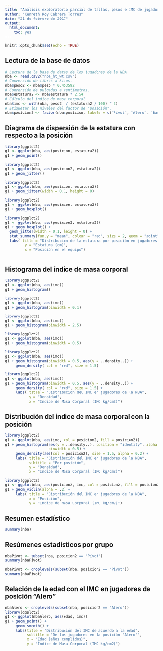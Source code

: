 ```yaml
---
title: "Análisis exploratorio parcial de tallas, pesos e IMC de jugadores de baloncesto de la NBA"
author: "Kenneth Roy Cabrera Torres"
date: "21 de febrero de 2017"
output: 
  html_document: 
    toc: yes
---
```


```r
knitr::opts_chunk$set(echo = TRUE)
```

## Lectura de la base de datos

```r
# Lectura de la base de datos de los jugadores de la NBA
nba <- read.csv2("nba_ht_wt.csv")
# Conversión de libras a kilos.
nba$peso2 <- nba$peso * 0.453592
# Conversión de pulgadas a centímetros.
nba$estatura2 <- nba$estatura * 2.54
# Cálculo del índice de masa corporal
nba$imc <- with(nba, peso2  / (estatura2 / 100) ^ 2)
# Etiquetar los niveles del factor de "posición".
nba$posicion2 <- factor(nba$posicion, labels = c("Pívot", "Alero", "Base"))
```

## Diagrama de dispersión de la estatura con respecto a la posición

```r
library(ggplot2)
g1 <- ggplot(nba, aes(posicion, estatura2))
g1 + geom_point()
```

```r
library(ggplot2)
g1 <- ggplot(nba, aes(posicion2, estatura2))
g1 + geom_jitter()
```

```r
library(ggplot2)
g1 <- ggplot(nba, aes(posicion, estatura2))
g1 + geom_jitter(width = 0.1, height = 0)
```
```r
library(ggplot2)
g1 <- ggplot(nba, aes(posicion, estatura2))
g1 + geom_boxplot()

```

```r
library(ggplot2)
g1 <- ggplot(nba, aes(posicion2, estatura2))
g1 + geom_boxplot() + 
  geom_jitter(width = 0.1, height = 0) +
  stat_summary(fun.y = "mean", colour = "red", size = 2, geom = "point") +
  labs( title = "Distribución de la estatura por posición en jugadores de la NBA",
         y = "Estatura (cm)",
         x = "Posición en el equipo")
  
```

## Histograma del índice de masa corporal

```r
library(ggplot2)
g1 <- ggplot(nba, aes(imc))
g1 + geom_histogram()
```
```r
library(ggplot2)
g1 <- ggplot(nba, aes(imc))
g1 + geom_histogram(binwidth = 0.1)
```

```r
library(ggplot2)
g1 <- ggplot(nba, aes(imc))
g1 + geom_histogram(binwidth = 2.5)
```

```r
library(ggplot2)
g1 <- ggplot(nba, aes(imc))
g1 + geom_histogram(binwidth = 0.5)
```

```r
library(ggplot2)
g1 <- ggplot(nba, aes(imc))
g1 + geom_histogram(binwidth = 0.5, aes(y = ..density..)) + 
     geom_density( col = "red", size = 1.5)
```
```r
library(ggplot2)
g1 <- ggplot(nba, aes(imc))
g1 + geom_histogram(binwidth = 0.5, aes(y = ..density..)) + 
     geom_density( col = "red", size = 1.5) +
     labs( title = "Distribución del IMC en jugadores de la NBA",
           y = "Densidad",
           x = "Índice de Masa Corporal (IMC kg/cm2)")
```

## Distribución del índice de masa corporal con la posición

```r
library(ggplot2)
g1 <- ggplot(nba, aes(imc, col = posicion2, fill = posicion2))
g1 + geom_histogram(aes(y = ..density..), position = "identity", alpha = 0.1,
                    binwidth = 0.5) +
     geom_density(aes(col = posicion2), size = 1.5, alpha = 0.2) +
     labs( title = "Distribución del IMC en jugadores de la NBA",
           subtitle = "Por posición",
           y = "Densidad",
           x = "Índice de Masa Corporal (IMC kg/cm2)")
```
```r
library(ggplot2)
g1 <- ggplot(nba, aes(posicion2, imc, col = posicion2, fill = posicion2))
g1 + geom_violin(alpha = .2) +
     labs( title = "Distribución del IMC en jugadores de la NBA",
           x = "Posición",
           y = "Índice de Masa Corporal (IMC kg/cm2)")
```

## Resumen estadístico

```r
summary(nba)
```

## Resúmenes estadísticos por grupo

```r
nbaPivot <- subset(nba, posicion2 == "Pívot")
summary(nbaPivot)

nbaPivot <- droplevels(subset(nba, posicion2 == "Pívot"))
summary(nbaPivot)

```

## Relación de la edad con el IMC en jugadores de posición "Alero"

```r
nbaAlero <- droplevels(subset(nba, posicion2 == "Alero"))
library(ggplot2)
g1 <- ggplot(nbaAlero, aes(edad, imc))
g1 + geom_point() +
     geom_smooth() +
     labs(title = "Distribución del IMC de acuerdo a la edad",
          subtitle = "De los jugadores en la posición 'Alero'",
          x = "Edad (años cumplidos)",
          y = "Índice de Masa Corporal (IMC kg/cm2)")
```

